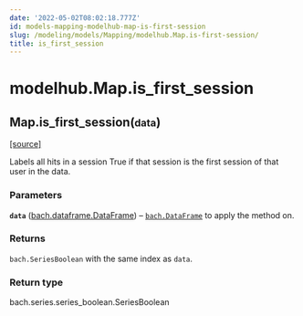 ```yaml
---
date: '2022-05-02T08:02:18.777Z'
id: models-mapping-modelhub-map-is-first-session
slug: /modeling/models/Mapping/modelhub.Map.is-first-session/
title: is_first_session
---
```


# modelhub.Map.is_first_session

<div class="method">

<h2 class="signature-class"><span class="additional-name">Map.</span><span class="name">is_first_session(</span><small class="parameter-list"><span class="parameter" id="data">data</span></small>)</h2>


&#8203;<span class="view-source">[[source]](https://github.com/objectiv/objectiv-analytics/blob/main/modelhub/modelhub/map.py)</span>

<div class="content">

Labels all hits in a session True if that session is the first session of that user in the data.


### Parameters

**`data`** ([bach.dataframe.DataFrame](/docs/modeling/bach/api-reference/DataFrame/bach.DataFrame/#bach.DataFrame)) – [`bach.DataFrame`](/docs/modeling/bach/api-reference/DataFrame/bach.DataFrame/#bach.DataFrame) to apply the method on.



### Returns

`bach.SeriesBoolean` with the same index as `data`.



### Return type

bach.series.series_boolean.SeriesBoolean



</div>

</div>
